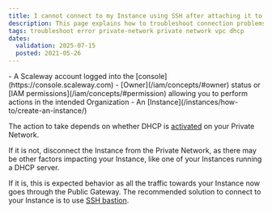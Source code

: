 ```yaml
---
title: I cannot connect to my Instance using SSH after attaching it to a Private Network
description: This page explains how to troubleshoot connection problems after attaching a Scaleway Instance to a Private Network
tags: troubleshoot error private-network private network vpc dhcp
dates:
  validation: 2025-07-15
  posted: 2021-05-26
---
```



<Requirements />
- A Scaleway account logged into the [console](https://console.scaleway.com)
- [Owner](/iam/concepts/#owner) status or [IAM permissions](/iam/concepts/#permission) allowing you to perform actions in the intended Organization
- An [Instance](/instances/how-to/create-an-instance/)

The action to take depends on whether DHCP is [activated](/vpc/reference-content/vpc-migration/) on your Private Network.

If it is not, disconnect the Instance from the Private Network, as there may be other factors impacting your Instance, like one of your Instances running a DHCP server.

If it is, this is expected behavior as all the traffic towards your Instance now goes through the Public Gateway. The recommended solution to connect to your Instance is to use [SSH bastion](/public-gateways/how-to/use-ssh-bastion/#how-to-connect-to-a-resource-behind-your-ssh-bastion).